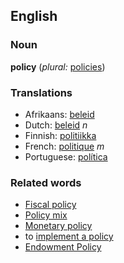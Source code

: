 ==English==

===Noun===
'''policy'''  (''plural:'' [[policies]])
{{stub}}

===Translations===
*Afrikaans: [[beleid]]
*Dutch: [[beleid]] ''n''
*Finnish: [[politiikka]]
*French: [[politique]] ''m''
*Portuguese: [[política]]

===Related words===
*[[Fiscal policy]]
*[[Policy mix]]
*[[Monetary policy]]
*to [[implement a policy]]
*[[Endowment Policy]]